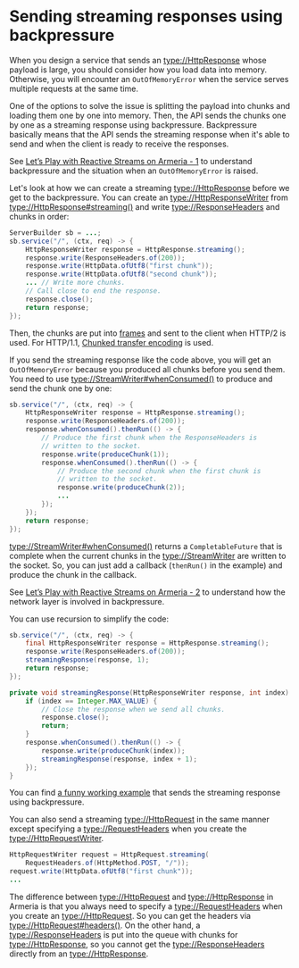 # Sending streaming responses using backpressure

When you design a service that sends an <type://HttpResponse> whose payload is large, you should consider how
you load data into memory. Otherwise, you will encounter an `OutOfMemoryError` when the service serves
multiple requests at the same time.

One of the options to solve the issue is splitting the payload into chunks and loading them one by one
into memory. Then, the API sends the chunks one by one as a streaming response using backpressure.
Backpressure basically means that the API sends the streaming response when it's able to send and when
the client is ready to receive the responses.

<Tip>

See [Let’s Play with Reactive Streams on Armeria - 1](https://engineering.linecorp.com/en/blog/reactive-streams-armeria-1/)
to understand backpressure and the situation when an `OutOfMemoryError` is raised.

</Tip>

Let's look at how we can create a streaming <type://HttpResponse> before we get to the backpressure.
You can create an <type://HttpResponseWriter> from <type://HttpResponse#streaming()> and write
<type://ResponseHeaders> and chunks in order:

```java
ServerBuilder sb = ...;
sb.service("/", (ctx, req) -> {
    HttpResponseWriter response = HttpResponse.streaming();
    response.write(ResponseHeaders.of(200));
    response.write(HttpData.ofUtf8("first chunk"));
    response.write(HttpData.ofUtf8("second chunk"));
    ... // Write more chunks.
    // Call close to end the response.
    response.close();
    return response;
});
```

Then, the chunks are put into [frames](https://tools.ietf.org/html/rfc7540#section-4) and sent to the client
when HTTP/2 is used. For HTTP/1.1, [Chunked transfer encoding](https://en.wikipedia.org/wiki/Chunked_transfer_encoding)
is used.

If you send the streaming response like the code above, you will get an `OutOfMemoryError` because you produced
all chunks before you send them. You need to use <type://StreamWriter#whenConsumed()> to produce and send
the chunk one by one:

```java
sb.service("/", (ctx, req) -> {
    HttpResponseWriter response = HttpResponse.streaming();
    response.write(ResponseHeaders.of(200));
    response.whenConsumed().thenRun(() -> {
        // Produce the first chunk when the ResponseHeaders is
        // written to the socket.
        response.write(produceChunk(1));
        response.whenConsumed().thenRun(() -> {
            // Produce the second chunk when the first chunk is
            // written to the socket.
            response.write(produceChunk(2));
            ...
        });
    });
    return response;
});
```

<type://StreamWriter#whenConsumed()> returns a `CompletableFuture` that is complete when the current chunks in
the <type://StreamWriter> are written to the socket. So, you can just add a callback (`thenRun()` in the example)
and produce the chunk in the callback.

<Tip>

See [Let’s Play with Reactive Streams on Armeria - 2](https://engineering.linecorp.com/en/blog/reactive-streams-armeria-2/)
to understand how the network layer is involved in backpressure.

</Tip>

You can use recursion to simplify the code:
```java
sb.service("/", (ctx, req) -> {
    final HttpResponseWriter response = HttpResponse.streaming();
    response.write(ResponseHeaders.of(200));
    streamingResponse(response, 1);
    return response;
});

private void streamingResponse(HttpResponseWriter response, int index) {
    if (index == Integer.MAX_VALUE) {
        // Close the response when we send all chunks.
        response.close();
        return;
    }
    response.whenConsumed().thenRun(() -> {
        response.write(produceChunk(index));
        streamingResponse(response, index + 1);
    });
}
```

<Tip>

You can find [a funny working example](https://github.com/line/armeria-examples/blob/master/proxy-server/src/main/java/example/armeria/proxy/AnimationService.java)
that sends the streaming response using backpressure.

</Tip>

You can also send a streaming <type://HttpRequest> in the same manner except specifying a
<type://RequestHeaders> when you create the <type://HttpRequestWriter>.
```java
HttpRequestWriter request = HttpRequest.streaming(
    RequestHeaders.of(HttpMethod.POST, "/"));
request.write(HttpData.ofUtf8("first chunk"));
...
```

<Tip>

The difference between <type://HttpRequest> and <type://HttpResponse> in Armeria is that you always need to
specify a <type://RequestHeaders> when you create an <type://HttpRequest>. So you can get the headers via
<type://HttpRequest#headers()>. On the other hand, a <type://ResponseHeaders> is put into the queue with chunks
for <type://HttpResponse>, so you cannot get the <type://ResponseHeaders> directly from an
<type://HttpResponse>.

</Tip>
